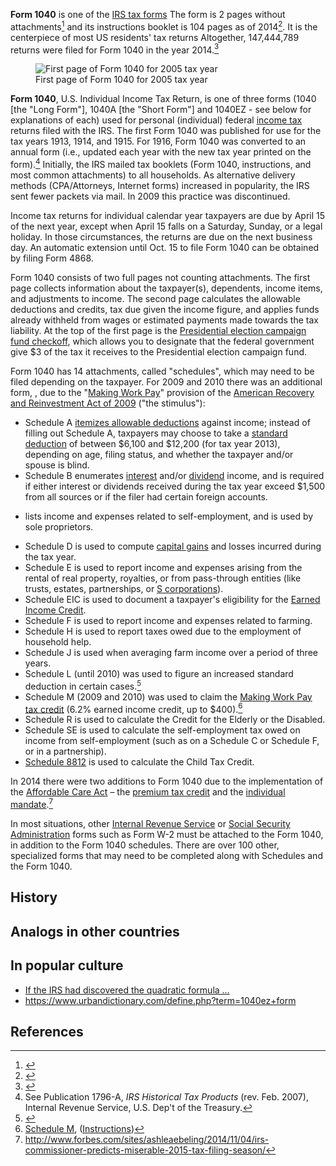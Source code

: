 '''Form 1040''' is one of the [[IRS tax forms]]
The form is 2 pages without attachments<ref name="f1040_2014">{{cite web |url=https://www.irs.gov/pub/irs-pdf/f1040.pdf |title=Form 1040 (2014) |accessdate=December 28, 2015 |publisher=Internal Revenue Service}}</ref> and its instructions booklet is 104 pages as of 2014<ref name="f1040_2014ins">{{cite web |url=https://www.irs.gov/pub/irs-pdf/i1040gi.pdf |title=1040 Instructions 2014 |publisher=Internal Revenue Service}}</ref>.
It is the centerpiece of most US residents' tax returns
Altogether, 147,444,789 returns were filed for Form 1040 in the year 2014.<ref name="glance">{{cite web |url=https://www.irs.gov/pub/irs-soi/15taxstatscard.pdf | title=2015 Tax Statistics |publisher=Internal Revenue Service}}</ref>

[[File:Form 1040, 2005.jpg|thumb|upright|First page of Form 1040 for 2005 tax year]]

'''Form 1040''', U.S. Individual Income Tax Return, is one of three forms (1040 [the "Long Form"], 1040A [the "Short Form"] and 1040EZ - see below for explanations of each) used for personal (individual) federal [[income tax]] returns filed with the IRS. The first Form 1040 was published for use for the tax years 1913, 1914, and 1915. For 1916, Form 1040 was converted to an annual form (i.e., updated each year with the new tax year printed on the form).<ref>See Publication 1796-A, ''IRS Historical Tax Products'' (rev. Feb. 2007), Internal Revenue Service, U.S. Dep't of the Treasury.</ref> Initially, the IRS mailed tax booklets (Form 1040, instructions, and most common attachments) to all households. As alternative delivery methods (CPA/Attorneys, Internet forms) increased in popularity, the IRS sent fewer packets via mail. In 2009 this practice was discontinued.

Income tax returns for individual calendar year taxpayers are due by April 15 of the next year, except when April 15 falls on a Saturday, Sunday, or a legal holiday.  In those circumstances, the returns are due on the next business day.  An automatic extension until Oct. 15 to file Form 1040 can be obtained by filing Form 4868.

Form 1040 consists of two full pages not counting attachments. The first page collects information about the taxpayer(s), dependents, income items, and adjustments to income. The second page calculates the allowable deductions and credits, tax due given the income figure, and applies funds already withheld from wages or estimated payments made towards the tax liability. At the top of the first page is the [[Presidential election campaign fund checkoff]], which allows you to designate that the federal government give $3 of the tax it receives to the Presidential election campaign fund.

Form 1040 has 14 attachments, called "schedules", which may need to be filed depending on the taxpayer. For 2009 and 2010 there was an additional form, {{visible anchor|Schedule M}}, due to the "[[Making Work Pay tax credit|Making Work Pay]]" provision of the [[American Recovery and Reinvestment Act of 2009]] ("the stimulus"):

* Schedule A [[Itemized deduction|itemizes allowable deductions]] against income; instead of filling out Schedule A, taxpayers may choose to take a [[standard deduction]] of between $6,100 and $12,200 (for tax year 2013), depending on age, filing status, and whether the taxpayer and/or spouse is blind.
* Schedule B enumerates [[interest]] and/or [[dividend]] income, and is required if either interest or dividends received during the tax year exceed $1,500 from all sources or if the filer had certain foreign accounts.
* {{visible anchor|Schedule C}} lists income and expenses related to self-employment, and is used by sole proprietors.
* Schedule D is used to compute [[capital gains]] and losses incurred during the tax year.
* Schedule E is used to report income and expenses arising from the rental of real property, royalties, or from pass-through entities (like trusts, estates, partnerships, or [[S corporations]]).
* Schedule EIC is used to document a taxpayer's eligibility for the [[Earned Income Credit]].
* Schedule F is used to report income and expenses related to farming.
* Schedule H is used to report taxes owed due to the employment of household help.
* Schedule J is used when averaging farm income over a period of three years.
* Schedule L (until 2010) was used to figure an increased standard deduction in certain cases.<ref>{{cite web |url=https://origin.bankrate.com/finance/taxes/schedule-l-schedule-m-gone.aspx |title=Schedule L and Schedule M are gone |publisher=Bankrate.com |accessdate=2013-03-10}}</ref>
* Schedule M (2009 and 2010) was used to claim the [[Making Work Pay tax credit]] (6.2% earned income credit, up to $400).<ref>[http://www.irs.gov/pub/irs-pdf/f1040sm.pdf Schedule M], ([http://www.irs.gov/pub/irs-pdf/i1040sm.pdf Instructions])</ref>
* Schedule R is used to calculate the Credit for the Elderly or the Disabled.
* Schedule SE is used to calculate the self-employment tax owed on income from self-employment (such as on a Schedule C or Schedule F, or in a partnership).
* [http://www.irs.gov/pub/irs-pdf/f1040s8.pdf Schedule 8812] is used to calculate the Child Tax Credit.
In 2014 there were two additions to Form 1040 due to the implementation of  the [[Affordable Care Act]] – the [[premium tax credit]] and the [[individual mandate]].<ref>http://www.forbes.com/sites/ashleaebeling/2014/11/04/irs-commissioner-predicts-miserable-2015-tax-filing-season/</ref>

In most situations, other [[Internal Revenue Service]] or [[Social Security Administration]] forms such as Form W-2 must be attached to the Form 1040, in addition to the Form 1040 schedules.  There are over 100 other, specialized forms that may need to be completed along with Schedules and the Form 1040.

==History==

==Analogs in other countries==

==In popular culture==

* [https://www.cs.amherst.edu/~djv/irs.pdf If the IRS had discovered the quadratic formula …]
* https://www.urbandictionary.com/define.php?term=1040ez+form

==References==
{{reflist}}
